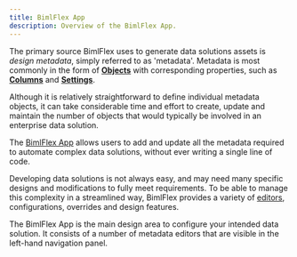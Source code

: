 ---
title: BimlFlex App
description: Overview of the BimlFlex App.
---
<head>
  <meta name="varigenceProduct" content="BimlFlex"></meta>
  <meta name="varigenceArticleType" content="Reference"></meta>
</head>

The primary source BimlFlex uses to generate data solutions assets is *design metadata*, simply referred to as 'metadata'. Metadata is most commonly in the form of [**Objects**](./object-editor) with corresponding properties, such as [**Columns**](./column-editor) and [**Settings**](./setting-editor).

Although it is relatively straightforward to define individual metadata objects, it can take considerable time and effort to create, update and maintain the number of objects that would typically be involved in an enterprise data solution.

The [BimlFlex App](./index) allows users to add and update all the metadata required to automate complex data solutions, without ever writing a single line of code.

Developing data solutions is not always easy, and may need many specific designs and modifications to fully meet requirements. To be able to manage this complexity in a streamlined way, BimlFlex provides a variety of [editors](./index), configurations, overrides and design features.

The BimlFlex App is the main design area to configure your intended data solution. It consists of a number of metadata editors that are visible in the left-hand navigation panel.
